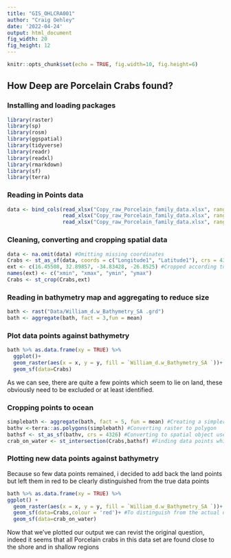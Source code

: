 ```yaml
---
title: "GIS_OHLCRA001"
author: "Craig Oehley"
date: '2022-04-24'
output: html_document
fig_width: 20
fig_height: 12
---
```


```r
knitr::opts_chunk$set(echo = TRUE, fig.width=10, fig.height=6)
```

## How Deep are Porcelain Crabs found?

### Installing and loading packages

```r
library(raster)
library(sp)
library(rosm)
library(ggspatial)
library(tidyverse)
library(readr)
library(readxl)
library(rmarkdown)
library(sf)
library(terra)
```

### Reading in Points data

```r
data <- bind_cols(read_xlsx("Copy_raw_Porcelain_family_data.xlsx", range = "A1:H71"),
                  read_xlsx("Copy_raw_Porcelain_family_data.xlsx", range = "K1:K71"),
                  read_xlsx("Copy_raw_Porcelain_family_data.xlsx", range = "S1:T71"))
```

### Cleaning, converting and cropping spatial data

```r
data <- na.omit(data) #Omitting missing coordinates
Crabs <- st_as_sf(data, coords = c("Longitude1", "Latitude1"), crs = 4326)
ext <- c(16.45508, 32.89857, -34.83428, -26.8525) #Cropped according to bathymetry extent
names(ext) <- c("xmin", "xmax", "ymin", "ymax")
Crabs <- st_crop(Crabs,ext)
```

### Reading in bathymetry map and aggregating to reduce size

```r
bath <- rast("Data/William_d.w_Bathymetry_SA .grd")
bath <- aggregate(bath, fact = 3,fun = mean)
```

### Plot data points against bathymetry

```r
bath %>% as.data.frame(xy = TRUE) %>%
  ggplot()+
  geom_raster(aes(x = x, y = y, fill = `William_d.w_Bathymetry_SA `))+
  geom_sf(data=Crabs)
```

As we can see, there are quite a few points which seem to lie on land, these obviously need to be excluded or at least identified.

### Cropping points to ocean

```r
simplebath <- aggregate(bath, fact = 5, fun = mean) #Creating a simpler bathymetry raster to save loading times
bathv <-terra::as.polygons(simplebath) #Converting raster to polygon
bathsf <- st_as_sf(bathv, crs = 4326) #Converting to spatial object used by sf package
crab_on_water <- st_intersection(Crabs,bathsf) #Finding data points which lie within bathymetry 
```

### Plotting new data points against bathymetry

Because so few data points remained, i decided to add back the land points but left them in red to be clearly distinguished from the true data points

```r
bath %>% as.data.frame(xy = TRUE) %>%
ggplot() +
  geom_raster(aes(x = x, y = y, fill = `William_d.w_Bathymetry_SA `))+
  geom_sf(data=Crabs,colour = 'red')+ #To distinguish from the actual data points
  geom_sf(data=crab_on_water) 
```

Now that we've plotted our output we can revist the original question, indeed it seems that all Porcelain crabs in this data set are found close to the shore and in shallow regions



